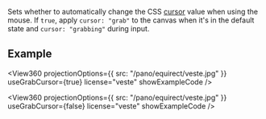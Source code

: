 
<OptionDescriptor type="boolean" defaultVal="true" added="4.0.0" />

Sets whether to automatically change the CSS [cursor](https://developer.mozilla.org/en-US/docs/Web/CSS/cursor) value when using the mouse.
If `true`, apply `cursor: "grab"` to the canvas when it's in the default state and `cursor: "grabbing"` during input.

## Example
<View360
  projectionOptions={{
    src: "/pano/equirect/veste.jpg"
  }}
  useGrabCursor={true}
  license="veste"
  showExampleCode />

<View360
  projectionOptions={{
    src: "/pano/equirect/veste.jpg"
  }}
  useGrabCursor={false}
  license="veste"
  showExampleCode />
